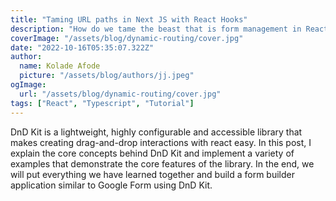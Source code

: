 ```yaml
---
title: "Taming URL paths in Next JS with React Hooks"
description: "How do we tame the beast that is form management in React?"
coverImage: "/assets/blog/dynamic-routing/cover.jpg"
date: "2022-10-16T05:35:07.322Z"
author:
  name: Kolade Afode
  picture: "/assets/blog/authors/jj.jpeg"
ogImage:
  url: "/assets/blog/dynamic-routing/cover.jpg"
tags: ["React", "Typescript", "Tutorial"]
---
```


DnD Kit is a lightweight, highly configurable and accessible library that makes creating drag-and-drop interactions with react easy. In this post, I explain the core concepts behind DnD Kit and implement a variety of examples that demonstrate the core features of the library. In the end, we will put everything we have learned together and build a form builder application similar to Google Form using DnD Kit.
